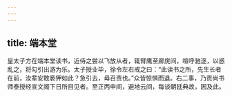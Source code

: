 ```yaml
---
---
---
```

title: 端本堂
---




皇太子方在端本堂读书，近侍之尝以飞放从者，辄臂鹰至廊庑间，喧呼驰逐，以惑乱之，将勾引出游为乐。太子授业毕，徐令左右戒之曰：“此读书之所，先生长者在前，汝辈安敢亵狎如此？急引去，毋召责也。”众皆惊惧而退。右二事，乃贡尚书师泰授经宣文阁下日所目见者。至正丙申间，避地云间，每谈朝廷典故，因及此。